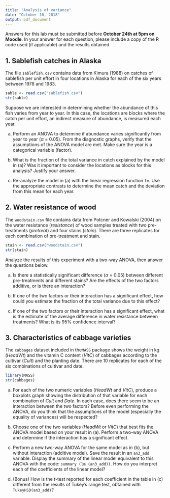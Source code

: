```yaml
---
title: "Analysis of variance"
date: "October 10, 2018"
output: pdf_document
---
```


Answers for this lab must be submitted before **October 24th at 5pm on Moodle**. In your answer for each question, please include a copy of the R code used (if applicable) and the results obtained.


## 1. Sablefish catches in Alaska

The file `sablefish.csv` contains data from Kimura (1988) on catches of sablefish per unit effort in four locations in Alaska for each of the six years between 1978 and 1983.

```r
sable <- read.csv("sablefish.csv")
str(sable)
```

Suppose we are interested in determining whether the abundance of this fish varies from year to year. In this case, the locations are blocks where the catch per unit effort, an indirect measure of abundance, is measured each year.

a) Perform an ANOVA to determine if abundance varies significantly from year to year ($\alpha$ = 0.05). From the diagnostic graphs, verify that the assumptions of the ANOVA model are met. Make sure the year is a categorical variable (factor).

b) What is the fraction of the total variance in catch explained by the model in (a)? Was it important to consider the locations as blocks for this analysis? Justify your answer.

c) Re-analyze the model in (a) with the linear regression function `lm`. Use the appropriate contrasts to determine the mean catch and the deviation from this mean for each year.


## 2. Water resistance of wood

The `woodstain.csv` file contains data from Potcner and Kowalski (2004) on the water resistance (*resistance*) of wood samples treated with two pre-treatments (*pretreat*) and four stains (*stain*). There are three replicates for each combination of pre-treatment and stain. 

```r
stain <- read.csv("woodstain.csv")
str(stain)
```

Analyze the results of this experiment with a two-way ANOVA, then answer the questions below.

a) Is there a statistically significant difference ($\alpha$ = 0.05) between different pre-treatments and different stains? Are the effects of the two factors additive, or is there an interaction?

b) If one of the two factors or their interaction has a significant effect, how could you estimate the fraction of the total variance due to this effect?

c) If one of the two factors or their interaction has a significant effect, what is the estimate of the average difference in water resistance between treatments? What is its 95% confidence interval?


## 3. Characteristics of cabbage varieties

The `cabbages` dataset included in the` MASS` package shows the weight in kg (*HeadWt*) and the vitamin C content (*VitC*) of cabbages according to the cultivar (*Cult*) and the planting date. There are 10 replicates for each of the six combinations of cultivar and date.

```r
library(MASS)
str(cabbages)
```

a) For each of the two numeric variables (*HeadWt* and *VitC*), produce a boxplots graph showing the distribution of that variable for each combination of *Cult* and *Date*. In each case, does there seem to be an interaction between the two factors? Before even performing the ANOVA, do you think that the assumptions of the model (especially the equality of variances) will be respected? 

b) Choose one of the two variables (*HeadWt* or *VitC*) that best fits the ANOVA model based on your result in (a). Perform a two-way ANOVA and determine if the interaction has a significant effect.

c) Perform a new two-way ANOVA for the same model as in (b), but without interaction (additive model). Save the result in an `an3_add` variable. Display the summary of the linear model equivalent to this ANOVA with the code: `summary (lm (an3_add))`. How do you interpret each of the coefficients of the linear model?

d) (Bonus) How is the $t$-test reported for each coefficient in the table in (c) different from the results of Tukey's range test, obtained with `TukeyHSD(an3_add)`?


